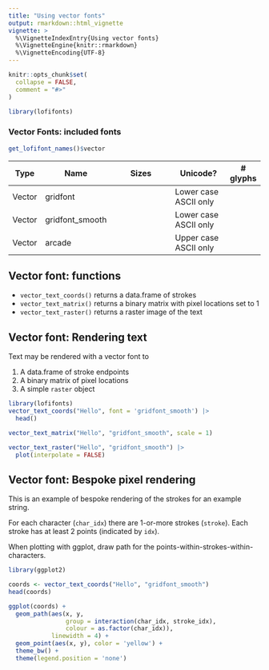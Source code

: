 ```yaml
---
title: "Using vector fonts"
output: rmarkdown::html_vignette
vignette: >
  %\VignetteIndexEntry{Using vector fonts}
  %\VignetteEngine{knitr::rmarkdown}
  %\VignetteEncoding{UTF-8}
---
```


```r
knitr::opts_chunk$set(
  collapse = FALSE,
  comment = "#>"
)
```

```r
library(lofifonts)
```





### Vector Fonts: included fonts

```r
get_lofifont_names()$vector
```

| Type   | Name            | Sizes                         | Unicode?              | # glyphs |
|--------|-----------------|-------------------------------|-----------------------|----------|
| Vector | gridfont        |                               | Lower case ASCII only |          |
| Vector | gridfont_smooth |                               | Lower case ASCII only |          |
| Vector | arcade          |                               | Upper case ASCII only |          |


## Vector font: functions

* `vector_text_coords()` returns a data.frame of strokes
* `vector_text_matrix()` returns a binary matrix with pixel locations set to 1
* `vector_text_raster()` returns a raster image of the text



## Vector font: Rendering text

Text may be rendered with a vector font to 

1. A data.frame of stroke endpoints
2. A binary matrix of pixel locations
3. A simple `raster` object 

```r
library(lofifonts)
vector_text_coords("Hello", font = 'gridfont_smooth') |> 
  head()
```


```r
vector_text_matrix("Hello", "gridfont_smooth", scale = 1) 
```


```r
vector_text_raster("Hello", "gridfont_smooth") |>
  plot(interpolate = FALSE)
```

## Vector font: Bespoke pixel rendering

This is an example of bespoke rendering of the strokes for an example string.

For each character (`char_idx`) there are 1-or-more strokes (`stroke`).  Each stroke
has at least 2 points (indicated by `idx`).

When plotting with ggplot, draw path for the points-within-strokes-within-characters.


```r
library(ggplot2)

coords <- vector_text_coords("Hello", "gridfont_smooth")
head(coords)

ggplot(coords) +
  geom_path(aes(x, y, 
                group = interaction(char_idx, stroke_idx), 
                colour = as.factor(char_idx)), 
            linewidth = 4) +
  geom_point(aes(x, y), color = 'yellow') + 
  theme_bw() + 
  theme(legend.position = 'none')
```

